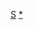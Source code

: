{{Asbox
| image     = Shanxi prfc map.png
| pix       = 25
| subject   = 
| qualifier = 關於[[山西行政区划]]
| category  = 山西行政区划小作品
| tempsort  = 
| name      = Template:山西行政区划小作品
}}<noinclude>
[[Category:中国各省行政区划小作品模板|S]]
[[Category:山西行政区划模板|*]]
</noinclude>